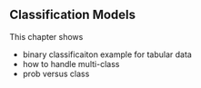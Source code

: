 ## Classification Models

This chapter shows

- binary classificaiton example for tabular data
- how to handle multi-class
- prob versus class

